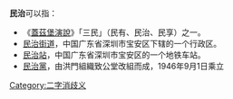 '''民治'''可以指：
*《[[蓋茲堡演說|蓋茲堡演說]]》「三民」（民有、民治、民享）之一。
*[[民治街道|民治街道]]，中国广东省深圳市宝安区下辖的一个行政区。
*[[民治站|民治站]]，中国广东省深圳市宝安区的一个地铁车站。
*[[民治黨|民治黨]]，由洪門組織致公堂改組而成，1946年9月1日乘立

[[Category:二字消歧义|Category:二字消歧义]]
{{disambig}}
